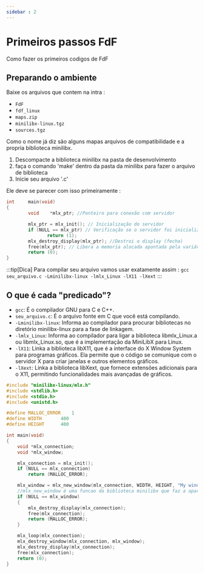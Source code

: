 ```yaml
---
sidebar : 2
---
```


# Primeiros passos FdF

Como fazer os primeiros codigos de FdF

## Preparando o ambiente

Baixe os arquivos que contem na intra : 
- `FdF`
- `fdf_linux`
- `maps.zip`
- `minilibx-linux.tgz`
- `sources.tgz`

Como o nome já diz são alguns mapas arquivos de compatibilidade e a propria biblioteca minilibx.

1. Descompacte a biblioteca minilibx na pasta de desenvolvimento
2. faça o comando 'make' dentro da pasta da minilibx para fazer o arquivo de biblioteca
3. Inicie seu arquivo '.c'

Ele deve se parecer com isso primeiramente :

```C
int     main(void)
{
        void    *mlx_ptr; //Ponteiro para conexão com servidor

        mlx_ptr = mlx_init(); // Inicialização do servidor
        if (NULL == mlx_ptr) // Verificação se o servidor foi inicializado corretamente.
               return (1);
        mlx_destroy_display(mlx_ptr); //Destroi o display (fecha)
        free(mlx_ptr); // Libera a memoria alocada apontada pela variável.
        return (0);
}
```

:::tip[Dica]
Para compilar seu arquivo vamos usar exatamente assim :
`gcc seu_arquivo.c -Lminilibx-linux -lmlx_Linux -lX11 -lXext`
:::

## O que é cada "predicado"?

- `gcc`: É o compilador GNU para C e C++.
- `seu_arquivo.c`: É o arquivo fonte em C que você está compilando.
- `-Lminilibx-linux`: Informa ao compilador para procurar bibliotecas no diretório minilibx-linux para a fase de linkagem.
- `-lmlx_Linux`: Informa ao compilador para ligar a biblioteca libmlx_Linux.a ou libmlx_Linux.so, que é a implementação da MiniLibX para Linux.
- `-lX11`: Linka a biblioteca libX11, que é a interface do X Window System para programas gráficos. Ela permite que o código se comunique com o servidor X para criar janelas e outros elementos gráficos.
- `-lXext`: Linka a biblioteca libXext, que fornece extensões adicionais para o X11, permitindo funcionalidades mais avançadas de gráficos.

```c
#include "minilibx-linux/mlx.h"
#include <stdlib.h>
#include <stdio.h>
#include <unistd.h>

#define MALLOC_ERROR	1
#define WIDTH		400
#define HEIGHT		400

int main(void)
{
    void *mlx_connection;
    void *mlx_window;

    mlx_connection = mlx_init();
    if (NULL == mlx_connection)
        return (MALLOC_ERROR);

    mlx_window = mlx_new_window(mlx_connection, WIDTH, HEIGHT, "My window");
    //mlx_new_window é uma funcao da biblioteca minilibx que faz a aparição
    if (NULL == mlx_window)
    {
        mlx_destroy_display(mlx_connection);
        free(mlx_connection);
        return (MALLOC_ERROR);
    }

    mlx_loop(mlx_connection);
    mlx_destroy_window(mlx_connection, mlx_window);
    mlx_destroy_display(mlx_connection);
    free(mlx_connection);
    return (0);
}

```